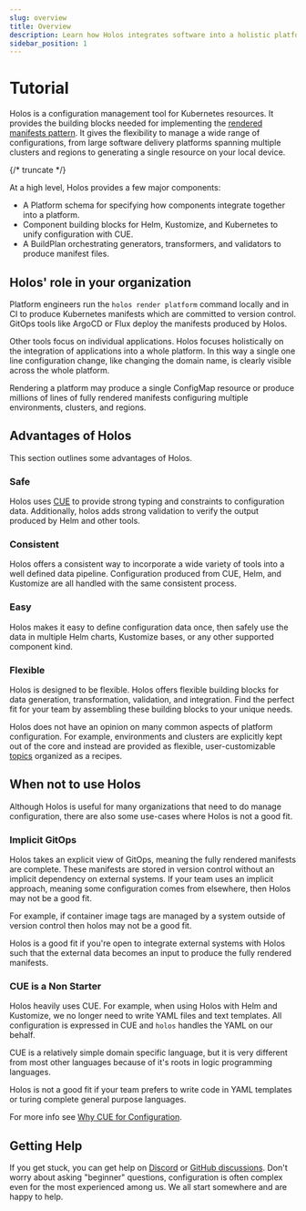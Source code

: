 ```yaml
---
slug: overview
title: Overview
description: Learn how Holos integrates software into a holistic platform.
sidebar_position: 1
---
```



# Tutorial

Holos is a configuration management tool for Kubernetes resources.  It provides
the building blocks needed for implementing the [rendered manifests pattern].
It gives the flexibility to manage a wide range of configurations, from large
software delivery platforms spanning multiple clusters and regions to generating
a single resource on your local device.

{/* truncate */}

At a high level, Holos provides a few major components:

- A Platform schema for specifying how components integrate together into a platform.
- Component building blocks for Helm, Kustomize, and Kubernetes to unify configuration with CUE.
- A BuildPlan orchestrating generators, transformers, and validators to produce manifest files.

<RenderingOverview />

## Holos' role in your organization

Platform engineers run the `holos render platform` command locally and in CI to
produce Kubernetes manifests which are committed to version control.  GitOps
tools like ArgoCD or Flux deploy the manifests produced by Holos.

Other tools focus on individual applications.  Holos focuses holistically on the
integration of applications into a whole platform.  In this way a single one
line configuration change, like changing the domain name, is clearly visible
across the whole platform.

Rendering a platform may produce a single ConfigMap resource or produce millions
of lines of fully rendered manifests configuring multiple environments,
clusters, and regions.

<RenderPlatformDiagram />

## Advantages of Holos

This section outlines some advantages of Holos.

### Safe

Holos uses [CUE] to provide strong typing and constraints to configuration data.
Additionally, holos adds strong validation to verify the output produced by Helm
and other tools.

### Consistent

Holos offers a consistent way to incorporate a wide variety of tools into a well
defined data pipeline.  Configuration produced from CUE, Helm, and Kustomize are
all handled with the same consistent process.

### Easy

Holos makes it easy to define configuration data once, then safely use the data
in multiple Helm charts, Kustomize bases, or any other supported component kind.

### Flexible

Holos is designed to be flexible.  Holos offers flexible building blocks for
data generation, transformation, validation, and integration.  Find the perfect
fit for your team by assembling these building blocks to your unique needs.

Holos does not have an opinion on many common aspects of platform configuration.
For example, environments and clusters are explicitly kept out of the core and
instead are provided as flexible, user-customizable [topics] organized as a
recipes.

<RenderComponentDiagram />

## When not to use Holos

Although Holos is useful for many organizations that need to do manage
configuration, there are also some use-cases where Holos is not a good fit.

### Implicit GitOps

Holos takes an explicit view of GitOps, meaning the fully rendered manifests are
complete.  These manifests are stored in version control without an implicit
dependency on external systems.  If your team uses an implicit approach, meaning
some configuration comes from elsewhere, then Holos may not be a good fit.

For example, if container image tags are managed by a system outside of version
control then holos may not be a good fit.

Holos is a good fit if you're open to integrate external systems with Holos such
that the external data becomes an input to produce the fully rendered manifests.

### CUE is a Non Starter

Holos heavily uses CUE.  For example, when using Holos with Helm and Kustomize,
we no longer need to write YAML files and text templates.  All configuration is
expressed in CUE and `holos` handles the YAML on our behalf.

CUE is a relatively simple domain specific language, but it is very different
from most other languages because of it's roots in logic programming languages.

Holos is not a good fit if your team prefers to write code in YAML templates or
turing complete general purpose languages.

For more info see [Why CUE for Configuration].

## Getting Help

If you get stuck, you can get help on [Discord] or [GitHub discussions].  Don't
worry about asking "beginner" questions, configuration is often complex even for
the most experienced among us.  We all start somewhere and are happy to help.

[rendered manifests pattern]: https://akuity.io/blog/the-rendered-manifests-pattern
[CUE]: https://cuelang.org/
[Discord]: https://discord.gg/JgDVbNpye7
[GitHub discussions]: https://github.com/holos-run/holos/discussions
[Why CUE for Configuration]: https://holos.run/blog/why-cue-for-configuration/
[topics]: ../topics.mdx
